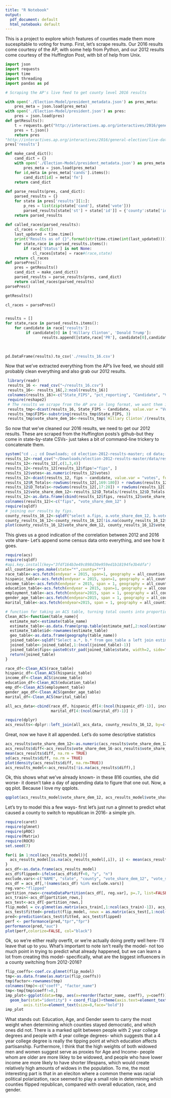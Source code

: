 ```yaml
---
title: "R Notebook"
output:
  pdf_document: default
  html_notebook: default
---
```





This is a project to explore which features of counties made them more sucespitable to voting for trump. First, let's scrape results. Our 2016 results come courtesy of the AP, with some help from Python, and our 2012 results come courtesy of the Huffington Post, with bit of help from Unix. 


```python
import json
import requests
import time
import threading
import pandas as pd

# Scraping the AP's live feed to get county level 2016 results

with open('./Election-Model/president_metadata.json') as pres_meta:
    pres_meta = json.load(pres_meta)
with open('./Election-Model/president.json') as pres:
    pres = json.load(pres)
def getResults():
    t = requests.get("http://interactives.ap.org/interactives/2016/general-election/live-data/production/2016-11-08/president.json?={}".format(time.time()))
    pres = t.json()
    return pres
"http://interactives.ap.org/interactives/2016/general-election/live-data/production/2016-11-08/president.json?={}".format(str(time.time()).replace('.',''))
pres['results']

def make_cand_dict():
    cand_dict = {}
    with open('./Election-Model/president_metadata.json') as pres_meta:
        pres_meta = json.load(pres_meta)
    for id,meta in pres_meta['cands'].items():
        cand_dict[id] = meta['fn']
    return cand_dict
    
def parse_results(pres, cand_dict):
    parsed_results = {}
    for state in pres['results'][1:]:
        p_res = list(zip(state['cand'], state['vote']))
        parsed_results[state['st'] + state['id']] = {'county':state['id'],'state':state['st'], 'PR': state['pr'], 'vp':state['vp'], 'results': list(map(lambda x: (cand_dict[x[0]],x[1]), p_res))}
    return parsed_results
    
def called_races(parsed_results):
    cl_races = dict()
    last_updated = time.time()
    print("Results as of {}".format(str(time.ctime(int(last_updated)))))
    for state,race in parsed_results.items():
        if race['Status'] is not None:
            cl_races[state] = race#(race,state)
    return cl_races
def parsePres():
    pres = getResults()
    cand_dict = make_cand_dict()
    parsed_results = parse_results(pres, cand_dict)
    return called_races(parsed_results)
parsePres()

getResults()

cl_races = parsePres()


results = []
for state,race in parsed_results.items():
    for candidate in race['results']:
         if candidate[0] in ['Hillary Clinton', 'Donald Trump']:
                results.append([state,race['PR'], candidate[0],candidate[1]])
        
        

pd.DataFrame(results).to_csv('./results_16.csv')

```


Now that we've extracted everything from the AP's live feed, we should still probably clean everything and also grab our 2012 results. 

```r
 library(readr)
 results_16 <- read_csv("~/results_16.csv")
 results_16<- results_16[,2:ncol(results_16)]
 colnames(results_16)<-c("State_FIPS", "pct_reporting", "Candidate", "Votes")
 require(reshape2)
 # The results we scrape from the AP are in long format, we want them in wide format
 results_tmp<-dcast(results_16, State_FIPS ~ Candidate, value.var = "Votes")
 results_tmp$FIPS<-substring(results_tmp$State_FIPS, 3)
 results_tmp$vote_share_dem_16<-results_tmp$`Hillary Clinton`/(results_tmp$`Donald Trump`+results_tmp$`Hillary Clinton`)
```

So now that we've cleaned our 2016 results, we need to get our 2012 results. These are scraped from the Huffington posts's github-but they come in state-by-state CSVs- just takes a bit of command-line trickery to concatenate them.  

```r
system("cd ..; cd Downloads; cd election-2012-results-master; cd data; cat *.csv > results_12_merged.csv")
results_12<-read_csv("~/Downloads/election-2012-results-master/data/results_12_merged.csv")
results_12<-results_12[,c(1,3,4)]
results_12<-results_12[results_12$fips!="fips", ]
results_12$votes<-as.numeric(results_12$votes)
results_12<-dcast(results_12, fips ~ candidate, value.var = "votes", fun.aggregate = sum)
results_12$R_Totals<-rowSums(results_12[,169:180]) + rowSums(results_12[,219:231])
results_12$D_Totals<-rowSums(results_12[,17:28]) + rowSums(results_12[,184:196])
results_12$vote_share_dem_12<-results_12$D_Totals/(results_12$D_Totals + results_12$R_Totals)
results_12<-as.data.frame(cbind(results_12$fips, results_12$vote_share_dem_12))
colnames(results_12)<-c("fips", "vote_share_dem_12" )
require(sqldf)
# joining our results by fips. 
county_results_16_12<-sqldf("select a.fips, a.vote_share_dem_12, b.vote_share_dem_16 from results_tmp b left join results_12 a on b.FIPS=a.fips")
county_results_16_12<-county_results_16_12[!is.na(county_results_16_12$fips),]
plot(county_results_16_12$vote_share_dem_12, county_results_16_12$vote_share_dem_16)
```
This gives us a good indication of the correlation between 2012 and 2016 vote share- Let's append some census data onto everything, and see how it goes. 

```r
require(acs)
require(sqldf)
#api.key.install(key="3fdf164b3e49c898d30e959ed1b18194fe3b4dfa")
all_counties<-geo.make(state="*",county="*")
race_table<-acs.fetch(endyear = 2015, span=1, geography = all_counties, table.number = "B02001", col.names = "pretty")
hispanic_table<-acs.fetch(endyear = 2015, span=1, geography = all_counties, table.number = "B03003", col.names = "pretty")
income_table<-acs.fetch(endyear = 2015, span = 1, geography = all_counties, table.number = "B19001", col.names="pretty")
education_table<-acs.fetch(endyear = 2015, span=1, geography = all_counties, table.number = "B15003", col.names = "pretty")
employment_table<-acs.fetch(endyear=2015, span = 1, geography = all_counties, table.number = "B23025", col.names = "pretty")
gender_age_table<-acs.fetch(endyear=2015, span = 1, geography = all_counties, table.number = "B01001", col.names = "pretty")
marital_table<-acs.fetch(endyear=2015, span = 1, geography = all_counties, table.number = "B12001", col.names = "pretty")

# function for taking an ACS table, turning total counts into proportions, and turning it into a data frame with fips appended. 
Clean_ACS<-function(table_name){
  estimate_mat<-estimate(table_name)
  estimate_table<-as.data.frame(prop.table(estimate_mat[,2:ncol(estimate_mat)],1))
  estimate_table$id<-rownames(estimate_table)
  geo_table<-as.data.frame(geography(table_name))
  joined_table<-sqldf("Select a.*, b.* from geo_table a left join estimate_table b on a.NAME=b.id")
  joined_table<-joined_table[,1:(ncol(joined_table)-1)]
  joined_table$fips<-paste0(str_pad(joined_table$state, width=2, side="left", pad="0"), joined_table$county)
  return(joined_table)
}

race_df<-Clean_ACS(race_table)
hispanic_df<-Clean_ACS(hispanic_table)
income_df<-Clean_ACS(income_table)
education_df<-Clean_ACS(education_table)
emp_df<-Clean_ACS(employment_table)
gender_age_df<-Clean_ACS(gender_age_table)
marital_df<-Clean_ACS(marital_table)

all_acs_data<-cbind(race_df, hispanic_df[4:(ncol(hispanic_df)-1)], income_df[4:(ncol(income_df)-1)], education_df[4:(ncol(education_df)-1)],emp_df[4:(ncol(emp_df)-1)],gender_age_df[4:(ncol(gender_age_df)-1)],
                    marital_df[4:(ncol(marital_df)-1)] )

require(dplyr)
acs_results<-dplyr::left_join(all_acs_data, county_results_16_12, by=c('fips'='fips'))


```

Great, now we have it all appended. Let's do some descriptive statistics 


```r
acs_results$vote_share_dem_12<-as.numeric(acs_results$vote_share_dem_12)
acs_results$diff<-acs_results$vote_share_dem_16-acs_results$vote_share_dem_12
mean(acs_results$diff, na.rm = TRUE)
sd(acs_results$diff, na.rm = TRUE)
plot(density(acs_results$diff, na.rm=TRUE))
acs_results_model<-acs_results[!is.na(acs_results$diff),]
```

Ok, this shows what we've already known- in these 816 counties, she did worse- it doesn't take a day of appending data to figure that one out. Now, a qq plot. Because I love my qqplots. 

```r
qqplot(acs_results_model$vote_share_dem_12, acs_results_model$vote_share_dem_16)


```

Let's try to model this a few ways- first let's just run a glmnet to predict what caused a county to switch to republican in 2016- a simple y/n.

```r
require(caret)
require(glmnet)
require(pROC)
require(Matrix)
require(ROCR)
set.seed(7)

for(i in 1:ncol(acs_results_model)){
  acs_results_model[is.na(acs_results_model[,i]), i] <- mean(acs_results_model[,i], na.rm = TRUE)
}
acs_df<-as.data.frame(acs_results_model)
acs_df$flipped<-ifelse(acs_df$diff<0, "y", "n")
exclude.vars<-c("NAME", "state", "county", "vote_share_dem_12", "vote_share_dem_16", "diff", "fips")
acs_df = acs_df[,!(names(acs_df) %in% exclude.vars)]
reg.var<-"flipped"
partition_rows<-createDataPartition(acs_df[, reg.var], p=.7, list=FALSE, times=1)
acs_train<-acs_df[partition_rows,]
acs_test<-acs_df[-partition_rows,]
flip_model = cv.glmnet(as.matrix(acs_train[,1:ncol(acs_train)-1]), acs_train$flipped, family="binomial", type.measure = "auc", alpha=0.3)
acs_test$fitted<-predict(flip_model, newx = as.matrix(acs_test[,1:ncol(acs_test)-1]), type="response", s="lambda.min")
pred<-prediction(acs_test$fitted, acs_test$flipped)
perf <- performance(pred,"tpr","fpr")
performance(pred,"auc")
plot(perf,colorize=FALSE, col="black")

```

Ok, so we're either really overfit, or we're actually doing pretty well here- I'll leave that up to you. What's important to note isn't really the model- not too much point in trying to predict what already happened, but we can learn a lot from creating this model- specifically, what are the biggest influencers in a county switching from 2012-2016? 

```r
flip_coeffs<-coef.cv.glmnet(flip_model)
tmp<-as.data.frame(as.matrix(flip_coeffs))
tmp$factor<-rownames(tmp)
colnames(tmp)<-c("coeff", "factor_name")
tmp<-tmp[tmp$coeff!=0,]
imp_plot<-ggplot(data=tmp, aes(x=reorder(factor_name, coeff), y=coeff)) +
  geom_bar(stat="identity") + coord_flip()+theme(axis.text=element_text(size=6),
        axis.title=element_text(size=8,face="bold"))
imp_plot
```
What stands out: Education, Age, and Gender seem to carry the most weight when determining which counties stayed democratic, and which ones did not. There is a marked split between people with 2 year college degrees and people with 4 year college degrees- which suggests that a 4 year college degree is really the tipping point at which education affects partisanship. Furthermore, I think that the high weights of both widowed men and women suggest serve as proxies for Age and Income- people whom are older are more likley to be widowed, and people who have lower income are more likely to have shorter lifespans, which would create relatively high amounts of widows in the population. To me, the most interesting part is that in an eleciton where a common theme was racial political polarization, race seemed to play a small role in determining which counties flipped republican, compared with overall education, race, and gender. 